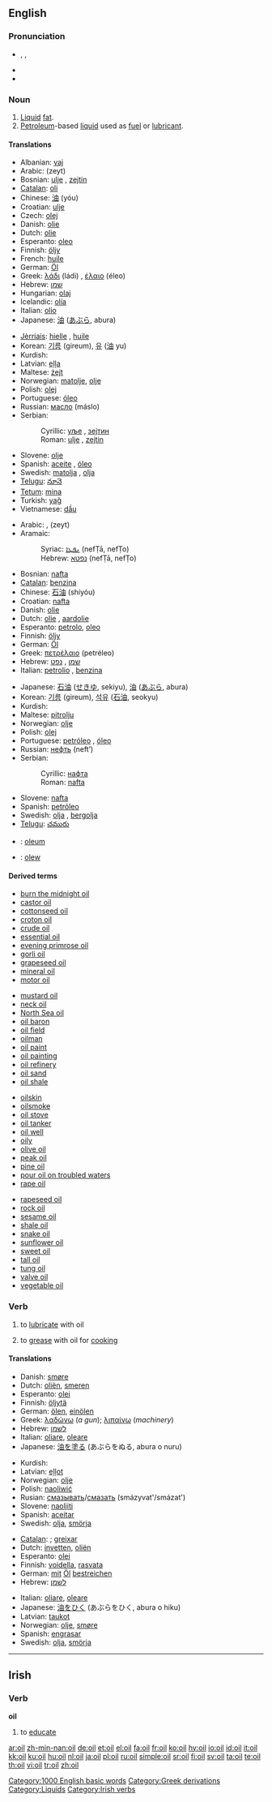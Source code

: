 {{See|oïl}}
==English==

===Pronunciation===
* {{enPR|oil}}, {{IPA|/ɔɪl/}}, {{SAMPA|/OIl/}}
* {{audio|en-us-oil.ogg|Audio (US)}}
* {{rhymes|ɔɪl}}

===Noun===
{{wikipedia}}
{{en-noun}}

# [[liquid|Liquid]] [[fat]].
# [[petroleum|Petroleum]]-based [[liquid]] used as [[fuel]] or [[lubricant]].

====Translations====
{{trans-top|liquid fat}}
* Albanian: [[vaj]] {{m}}
* Arabic: {{Arab|[[زيت]]}} (zeyt) {{m}}
* Bosnian: [[ulje]] {{n}}, [[zejtin]] {{m}}
* [[Catalan]]: [[oli]] {{m}}
* Chinese: [[油]] (yóu)
* Croatian: [[ulje]] {{n}}
* Czech: [[olej]] {{m}}
* Danish: [[olie]] {{c}}
* Dutch: [[olie]] {{f}}
* Esperanto: [[oleo]]
* Finnish: [[öljy]]
* French: [[huile]]
* German: [[Öl]] {{n}}
* Greek: [[λάδι]] (ládi) {{n}}, [[έλαιο]] (éleo) {{n}}
* Hebrew: [[שמן]] {{romanization of Hebrew|shémen}} {{m}}
* Hungarian: [[olaj]]
* Icelandic: [[olía]] {{f}}
* Italian: [[olio#Italian|olio]] {{m}}
* Japanese: [[油]] ([[あぶら]], abura)
{{trans-mid}}
* [[Jèrriais]]: [[hielle]] {{f}}, [[huile]] {{f}}
* Korean: [[기름]] (gireum), [[유]] ([[油]] yu)
* Kurdish: {{KUchar|[[ڕۆن]]}}
* Latvian: [[eļļa]] {{f}}
* Maltese: [[żejt]] {{m}}
* Norwegian: [[matolje]], [[olje]] {{m}}
* Polish: [[olej]] {{m}}
* Portuguese: [[óleo]] {{m}}
* Russian: [[масло]] (máslo) {{n}}
* Serbian:
*: Cyrillic: [[уље]] {{n}}, [[зејтин]] {{m}}
*: Roman: [[ulje#Serbian|ulje]] {{n}}, [[zejtin#Serbian|zejtin]] {{m}}
* Slovene: [[olje]] {{n}}
* Spanish: [[aceite]] {{m}}, [[óleo]] {{m}}
* Swedish: [[matolja]] {{c}}, [[olja]] {{c}}
* [[Telugu]]: [[నూనె]]
* [[Tetum]]: [[mina]]
* Turkish: [[yağ]]
* Vietnamese: [[dầu]]
{{trans-bottom}}

{{trans-top|Petroleum-based liquid}}
* Arabic: {{Arab|[[نفط]]}} {{IPAchar|(nafʈ)}} {{m}}, {{Arab|[[زيت]]}} (zeyt) {{m}}
* Aramaic:
*: Syriac: [[ܢܦܛܐ]] (nefṬā, nefṬo) {{m}}
*: Hebrew: [[נפטא]] (nefṬā, nefṬo) {{m}}
* Bosnian: [[nafta#Bosnian|nafta]] {{f}}
* [[Catalan]]: [[benzina]]
* Chinese: [[石油]] (shíyóu)
* Croatian: [[nafta#Croatian|nafta]] {{f}}
* Danish: [[olie]] {{c}}
* Dutch: [[olie]] {{f}}, [[aardolie]] {{f}}
* Esperanto: [[petrolo]], [[oleo]]
* Finnish: [[öljy]]
* German: [[Öl]] {{n}}
* Greek: [[πετρέλαιο]] (petréleo) {{n}}
* Hebrew: [[שמן]] {{romanization of Hebrew|shémen}} {{m}}, [[נפט]] {{romanization of Hebrew|néft}} {{m}}
* Italian: [[petrolio]] {{m}}, [[benzina]] {{f}}
{{trans-mid}}
* Japanese: [[石油]] ([[せきゆ]], sekiyu), [[油]] ([[あぶら]], abura)
* Korean: [[기름]] (gireum), [[석유]] ([[石油]], seokyu)
* Kurdish: {{KUchar|[[نه‌وت]]}}
* Maltese: [[pitrolju]] {{m}}
* Norwegian: [[olje]] {{m}}
* Polish: [[olej]] {{m}}
* Portuguese: [[petróleo]] {{m}}, [[óleo]] {{m}}
* Russian: [[нефть]] (neft’) {{f}}
* Serbian:
*: Cyrillic: [[нафта]] {{f}}
*: Roman: [[nafta#Serbian|nafta]] {{f}}
* Slovene: [[nafta]] {{f}}
* Spanish: [[petróleo]] {{m}}
* Swedish: [[olja]] {{c}}, [[bergolja]] {{c}}
* [[Telugu]]: [[చమురు]]
{{trans-bottom}}

{{checktrans-top}}
* {{ttbc|Latin}}: [[oleum]] {{m}}
* {{ttbc|Welsh}}: [[olew]]
{{trans-bottom}}

====Derived terms====
{{rel-top4|Terms derived from the noun ''oil''}}
* [[burn the midnight oil]]
* [[castor oil]]
* [[cottonseed oil]]
* [[croton oil]]
* [[crude oil]]
* [[essential oil]]
* [[evening primrose oil]]
* [[gorli oil]]
* [[grapeseed oil]]
* [[mineral oil]]
* [[motor oil]]
{{rel-mid4}}
* [[mustard oil]]
* [[neck oil]]
* [[North Sea oil]]
* [[oil baron]]
* [[oil field]]
* [[oilman]]
* [[oil paint]]
* [[oil painting]]
* [[oil refinery]]
* [[oil sand]]
* [[oil shale]]
{{rel-mid4}}
* [[oilskin]]
* [[oilsmoke]]
* [[oil stove]]
* [[oil tanker]]
* [[oil well]]
* [[oily]]
* [[olive oil]]
* [[peak oil]]
* [[pine oil]]
* [[pour oil on troubled waters]]
* [[rape oil]]
{{rel-mid4}}
* [[rapeseed oil]]
* [[rock oil]]
* [[sesame oil]]
* [[shale oil]]
* [[snake oil]]
* [[sunflower oil]]
* [[sweet oil]]
* [[tall oil]]
* [[tung oil]]
* [[valve oil]]
* [[vegetable oil]]
{{rel-bottom}}

===Verb===
{{en-verb}}

# {{transitive}} to [[lubricate]] with oil
# {{transitive}} to [[grease]] with oil for [[cook]]ing

====Translations====
{{trans-top|lubricate with oil}}
* Danish: [[smøre]]
* Dutch: [[oliën]], [[smeren]]
* Esperanto: [[olei]]
* Finnish: [[öljytä]]
* German: [[ölen]], [[einölen]]
* Greek: [[λαδώνω]] (''a gun''); [[λιπαίνω]] (''machinery'')
* Hebrew: [[לשמן]] {{romanization of Hebrew|leshamen}}
* Italian: [[oliare]], [[oleare]]
* Japanese: [[油]]を[[塗る]] (あぶらをぬる, abura o nuru)
{{trans-mid}}
* Kurdish: {{KUchar|[[چه‌ورکردن]]}}
* Latvian: [[eļļot]]
* Norwegian: [[olje]]
* Polish: [[naoliwić]]
* Rusian: [[смазывать]]/[[смазать]] (smázyvat'/smázat')
* Slovene: [[naoljiti]]
* Spanish: [[aceitar]]
* Swedish: [[olja]], [[smörja]]
{{trans-bottom}}

{{trans-top|to grease with oil for cooking}}
* [[Catalan]]: ; [[greixar]]
* Dutch: [[invetten]], [[oliën]]
* Esperanto: [[olei]]
* Finnish: [[voidella]], [[rasvata]]
* German: [[mit]] [[Öl]] [[bestreichen]]
* Hebrew: [[לשמן]] {{romanization of Hebrew|leshamen}}
{{trans-mid}}
* Italian: [[oliare]], [[oleare]]
* Japanese: [[油]]を[[ひく]] (あぶらをひく, abura o hiku)
* Latvian: [[taukot]]
* Norwegian: [[olje]], [[smøre]]
* Spanish: [[engrasar]]
* Swedish: [[olja]], [[smörja]]
{{trans-bottom}}

[[Category:1000 English basic words]]
[[Category:Greek derivations]]
[[Category:Liquids]]

----

==Irish==

===Verb===
'''oil'''

# to [[educate]]

[[Category:Irish verbs]]

[[ar:oil]]
[[zh-min-nan:oil]]
[[de:oil]]
[[et:oil]]
[[el:oil]]
[[fa:oil]]
[[fr:oil]]
[[ko:oil]]
[[hy:oil]]
[[io:oil]]
[[id:oil]]
[[it:oil]]
[[kk:oil]]
[[ku:oil]]
[[hu:oil]]
[[nl:oil]]
[[ja:oil]]
[[pl:oil]]
[[ru:oil]]
[[simple:oil]]
[[sr:oil]]
[[fi:oil]]
[[sv:oil]]
[[ta:oil]]
[[te:oil]]
[[th:oil]]
[[vi:oil]]
[[tr:oil]]
[[zh:oil]]